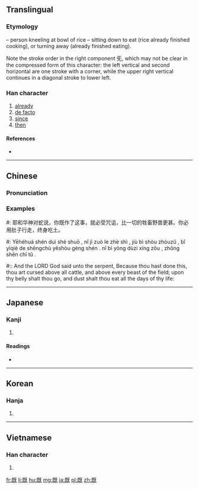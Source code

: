 {{also|旣}}
==Translingual==
===Etymology===
{{Han compound|皀|t1=bowl of rice|旡|t2=kneeling figure|ls=ic}} – person kneeling at bowl of rice – sitting down to eat (rice already finished cooking), or turning away (already finished eating).

Note the stroke order in the right component 旡, which may not be clear in the compressed form of this character: the left vertical and second horizontal are one stroke with a corner, while the upper right vertical continues in a diagonal stroke to lower left.

===Han character===
{{Han char|rn=71|rad=无|as=05|sn=9|four=7171<sub>4</sub>|canj=日戈一女山 (AIMVU)}}

# [[already]]
# [[de facto]]
# [[since]]
# [[then]]

====References====
* {{Han ref|kx=0485.310|dkj=13721|dj=0848.030|hdz=21148.010|uh=65E2|ud=26082|bh=AC4A|bd=44106}}

----

==Chinese==
{{zh-forms}}

===Pronunciation===
{{zh-pron
|m=jì
|c=gei3
|mc=
|oc=y
|ma=
|cat=adv,a,prep
}}

===Examples===
#: 耶和华神对蛇说，你既作了这事，就必受咒诅，比一切的牲畜野兽更甚。你必用肚子行走，终身吃土。
#: Yēhéhuá shén duì shé shuō , nǐ jì zuò le zhè shì , jiù bì shòu zhòuzǔ , bǐ yīqiè de shēngchù yĕshòu gèng shén . nǐ bì yòng dùzi xíng zǒu , zhōng shēn chī tǔ . 
#:: And the LORD God said unto the serpent, Because thou hast done this, thou art cursed above all cattle, and above every beast of the field; upon thy belly shalt thou go, and dust shalt thou eat all the days of thy life: 

----

==Japanese==

===Kanji===
{{ja-kanji|grade=c|rs=无05}}

# {{defn|lang=ja|sort=无05}}

====Readings====
* {{ja-readings|goon=[[け]] (ke)|kanon=[[き]] (ki)|kun=[[つきる]] (tsukiru), [[すでに]] (sudeni)}}

----

==Korean==

===Hanja===
{{ko-hanja|hangeul=기|eumhun=|rv=gi|mr=ki|y=ki}}

# {{defn|lang=ko|sort=无05}}

----

==Vietnamese==

===Han character===
{{vi-hantu|[[ký]], [[dĩ]], [[kí]]|rs=无05}}

# {{defn|lang=vi|sort=无05}}

[[fr:既]]
[[li:既]]
[[hu:既]]
[[mg:既]]
[[ja:既]]
[[pl:既]]
[[zh:既]]